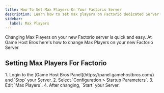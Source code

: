 ```yaml
---
title: How To Set Max Players On Your Factorio Server
description: Learn how to set max players on Factorio dedicated Server
sidebar:
  label: Max Players
---
```


Changing Max Players on your new Factorio server is quick and easy. At Game Host Bros here's how to change Max Players on your new Factorio Server.

## Setting Max Players For Factorio

<Steps>
1. Login to the [Game Host Bros Panel](https://panel.gamehostbros.com/) and `Stop` your Server.
2. Select `Configuration > Startup Parameters`.
3. Edit `Max Players`.
4. After changing, `Start` your Server.
</Steps>
